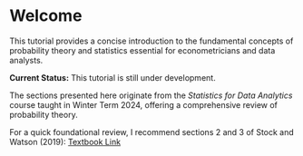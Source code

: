 # Welcome {-}

This tutorial provides a concise introduction to the fundamental concepts of probability theory and statistics essential for econometricians and data analysts.

**Current Status:** This tutorial is still under development.

The sections presented here originate from the *Statistics for Data Analytics* course taught in Winter Term 2024, offering a comprehensive review of probability theory.

For a quick foundational review, I recommend sections 2 and 3 of Stock and Watson (2019): [Textbook Link](https://elibrary.pearson.de/book/99.150005/9781292264523)